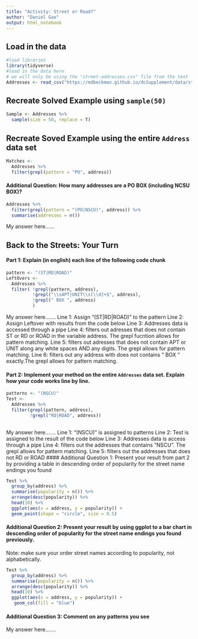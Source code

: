 ```yaml
---
title: "Activity: Street or Road?"
author: "Daniel Gao"
output: html_notebook
---
```


## Load in the data

```r
#load libraries 
library(tidyverse)
#load in the data here 
# we will only be using the "street-addresses.csv" file from the text
Addresses <- read_csv("https://mdbeckman.github.io/dcSupplement/data/street-addresses.csv")

```

## Recreate Solved Example using `sample(50)`

```r
Sample <- Addresses %>%
  sample(size = 50, replace = T)

```

## Recreate Soved Example using the entire `Address` data set

```r
Matches <- 
  Addresses %>%
  filter(grepl(pattern = "PO", address))

```

#### Additional Question: How many addresses are a PO BOX (including NCSU BOX)? 

```r
Addresses %>%
  filter(grepl(pattern = "(PO|NSCU)", address)) %>%
  summarise(addresses = n())
```

My answer here...... 


## Back to the Streets: Your Turn

#### Part 1: Explain (in english) each line of the following code chunk

```r
pattern <- "(ST|RD|ROAD)"
LeftOvers <-
  Addresses %>% 
  filter( !grepl(pattern, address),
          !grepl("\\sAPT|UNIT\\s[\\d]+$", address),
          !grepl(" BOX ", address)
          )
```

My answer here.......
Line 1: Assign "(ST|RD|ROAD)" to the pattern
Line 2: Assign Leftover with results from the code below
Line 3: Addresses data is accessed through a pipe
Line 4: filters out adresses that does not contain ST or RD or ROAD  in the variable address. The grepl fucntion allows for pattern matching.
Line 5: filters out adresses that does not contain APT or UNIT along any white spaces AND any digits. The grepl allows for pattern matching.
Line 6: filters out any address with does not contains " BOX " exactly.The grepl allows for pattern matching.


#### Part 2: Implement your method on the entire `Addresses` data set. Explain how your code works line by line.

```r
patterns <- "(NSCU)"
Test <-
  Addresses %>% 
  filter(grepl(pattern, address),
         !grepl("RD|ROAD", address))
         
```

My answer here.......
Line 1: "(NSCU)" is assigned to patterns
Line 2: Test is assigned to the result of the code below
Line 3: Addresses data is access through a pipe
Line 4: filters out the addresses that contains "NSCU". The grepl allows for pattern matching. 
Line 5: filters out the addresses that does not RD or ROAD 
#### Additional Question 1: Present your result from part 2 by providing a table in descending order of popularity for the street name endings you found

```r
Test %>% 
  group_by(address) %>%
  summarise(popularity = n()) %>%
  arrange(desc(popularity)) %>%
  head(10) %>%
  ggplot(aes(x = address, y = popularity)) +
  geom_point(shape = "circle", size = 0.5)

```

#### Additional Question 2: Present your result by using ggplot to a bar chart in descending order of popularity for the street name endings you found previously.

Note: make sure your order street names according to popularity, not alphabetically.

```r
Test %>% 
  group_by(address) %>%
  summarise(popularity = n()) %>%
  arrange(desc(popularity)) %>%
  head(10) %>%
  ggplot(aes(x = address, y = popularity)) +
   geom_col(fill = "blue")
```

#### Additional Question 3: Comment on any patterns you see

My answer here.......
